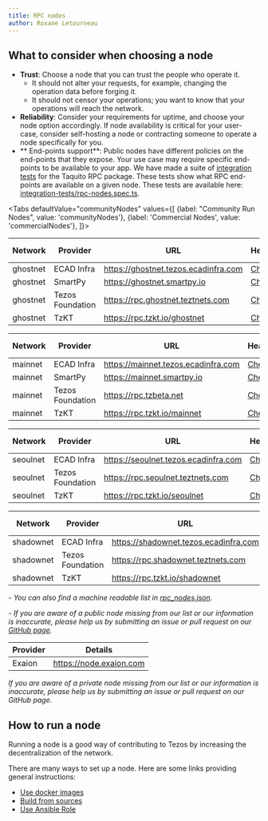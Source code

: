 ```yaml
---
title: RPC nodes
author: Roxane Letourneau
---
```


## What to consider when choosing a node

- **Trust**: Choose a node that you can trust the people who operate it.
    - It should not alter your requests, for example, changing the operation data before forging it.
    - It should not censor your operations; you want to know that your operations will reach the network.
- **Reliability**: Consider your requirements for uptime, and choose your node option accordingly. If node availability is critical for your user-case,  consider self-hosting a node or contracting someone to operate a node specifically for you.
- ** End-points support**: Public nodes have different policies on the end-points that they expose. Your use case may require specific end-points to be available to your app. We have made a suite of [integration tests](rpc_nodes_integration_test.md) for the Taquito RPC package. These tests show what RPC end-points are available on a given node. These tests are available here: [integration-tests/rpc-nodes.spec.ts](https://github.com/ecadlabs/taquito/blob/master/integration-tests/rpc-nodes.spec.ts).

<Tabs
defaultValue="communityNodes"
values={[
{label: "Community Run Nodes", value: 'communityNodes'},
{label: 'Commercial Nodes', value: 'commercialNodes'},
]}>
<TabItem value="communityNodes">

<div style={{ 
  overflowX: 'auto', 
  width: '100%',
  display: 'block'
}}>
<div style={{
  minWidth: '800px'
}}>

| Network       | Provider         | URL                                   | Header                                                                        | Last Block                                                                           | Timestamp                                                                           | Block Received                                                                      |
| ------------- | ---------------- | ------------------------------------- | ----------------------------------------------------------------------------- | ------------------------------------------------------------------------------------ | ----------------------------------------------------------------------------------- | ----------------------------------------------------------------------------------- |
| ghostnet     | ECAD Infra       | https://ghostnet.tezos.ecadinfra.com     | [Check](https://ghostnet.tezos.ecadinfra.com/chains/main/blocks/head/header) | <LastBlockLink network="ghostnet" rpcUrl="https://ghostnet.tezos.ecadinfra.com" /> | <Timestamp network="ghostnet" rpcUrl="https://ghostnet.tezos.ecadinfra.com" /> | <ReceivedTime network="ghostnet" rpcUrl="https://ghostnet.tezos.ecadinfra.com" /> |
| ghostnet     | SmartPy          | https://ghostnet.smartpy.io              | [Check](https://ghostnet.smartpy.io/chains/main/blocks/head/header) | <LastBlockLink network="ghostnet" rpcUrl="https://ghostnet.smartpy.io" /> | <Timestamp network="ghostnet" rpcUrl="https://ghostnet.smartpy.io" /> | <ReceivedTime network="ghostnet" rpcUrl="https://ghostnet.smartpy.io" /> |
| ghostnet     | Tezos Foundation | https://rpc.ghostnet.teztnets.com        | [Check](https://rpc.ghostnet.teztnets.com/chains/main/blocks/head/header) | <LastBlockLink network="ghostnet" rpcUrl="https://rpc.ghostnet.teztnets.com" /> | <Timestamp network="ghostnet" rpcUrl="https://rpc.ghostnet.teztnets.com" /> | <ReceivedTime network="ghostnet" rpcUrl="https://rpc.ghostnet.teztnets.com" /> |
| ghostnet     | TzKT             | https://rpc.tzkt.io/ghostnet             | [Check](https://rpc.tzkt.io/ghostnet/chains/main/blocks/head/header) | <LastBlockLink network="ghostnet" rpcUrl="https://rpc.tzkt.io/ghostnet" /> | <Timestamp network="ghostnet" rpcUrl="https://rpc.tzkt.io/ghostnet" /> | <ReceivedTime network="ghostnet" rpcUrl="https://rpc.tzkt.io/ghostnet" /> |

| Network       | Provider         | URL                                   | Header                                                                        | Last Block                                                                           | Timestamp                                                                           | Block Received                                                                      |
| ------------- | ---------------- | ------------------------------------- | ----------------------------------------------------------------------------- | ------------------------------------------------------------------------------------ | ----------------------------------------------------------------------------------- | ----------------------------------------------------------------------------------- |
| mainnet      | ECAD Infra       | https://mainnet.tezos.ecadinfra.com      | [Check](https://mainnet.tezos.ecadinfra.com/chains/main/blocks/head/header) | <LastBlockLink network="mainnet" rpcUrl="https://mainnet.tezos.ecadinfra.com" /> | <Timestamp network="mainnet" rpcUrl="https://mainnet.tezos.ecadinfra.com" /> | <ReceivedTime network="mainnet" rpcUrl="https://mainnet.tezos.ecadinfra.com" /> |
| mainnet      | SmartPy          | https://mainnet.smartpy.io               | [Check](https://mainnet.smartpy.io/chains/main/blocks/head/header) | <LastBlockLink network="mainnet" rpcUrl="https://mainnet.smartpy.io" /> | <Timestamp network="mainnet" rpcUrl="https://mainnet.smartpy.io" /> | <ReceivedTime network="mainnet" rpcUrl="https://mainnet.smartpy.io" /> |
| mainnet      | Tezos Foundation | https://rpc.tzbeta.net                   | [Check](https://rpc.tzbeta.net/chains/main/blocks/head/header) | <LastBlockLink network="mainnet" rpcUrl="https://rpc.tzbeta.net" /> | <Timestamp network="mainnet" rpcUrl="https://rpc.tzbeta.net" /> | <ReceivedTime network="mainnet" rpcUrl="https://rpc.tzbeta.net" /> |
| mainnet      | TzKT             | https://rpc.tzkt.io/mainnet              | [Check](https://rpc.tzkt.io/mainnet/chains/main/blocks/head/header) | <LastBlockLink network="mainnet" rpcUrl="https://rpc.tzkt.io/mainnet" /> | <Timestamp network="mainnet" rpcUrl="https://rpc.tzkt.io/mainnet" /> | <ReceivedTime network="mainnet" rpcUrl="https://rpc.tzkt.io/mainnet" /> |

| Network       | Provider         | URL                                   | Header                                                                        | Last Block                                                                           | Timestamp                                                                           | Block Received                                                                      |
| ------------- | ---------------- | ------------------------------------- | ----------------------------------------------------------------------------- | ------------------------------------------------------------------------------------ | ----------------------------------------------------------------------------------- | ----------------------------------------------------------------------------------- |
| seoulnet     | ECAD Infra       | https://seoulnet.tezos.ecadinfra.com     | [Check](https://seoulnet.tezos.ecadinfra.com/chains/main/blocks/head/header) | <LastBlockLink network="seoulnet" rpcUrl="https://seoulnet.tezos.ecadinfra.com" /> | <Timestamp network="seoulnet" rpcUrl="https://seoulnet.tezos.ecadinfra.com" /> | <ReceivedTime network="seoulnet" rpcUrl="https://seoulnet.tezos.ecadinfra.com" /> |
| seoulnet     | Tezos Foundation | https://rpc.seoulnet.teztnets.com        | [Check](https://rpc.seoulnet.teztnets.com/chains/main/blocks/head/header) | <LastBlockLink network="seoulnet" rpcUrl="https://rpc.seoulnet.teztnets.com" /> | <Timestamp network="seoulnet" rpcUrl="https://rpc.seoulnet.teztnets.com" /> | <ReceivedTime network="seoulnet" rpcUrl="https://rpc.seoulnet.teztnets.com" /> |
| seoulnet     | TzKT             | https://rpc.tzkt.io/seoulnet             | [Check](https://rpc.tzkt.io/seoulnet/chains/main/blocks/head/header) | <LastBlockLink network="seoulnet" rpcUrl="https://rpc.tzkt.io/seoulnet" /> | <Timestamp network="seoulnet" rpcUrl="https://rpc.tzkt.io/seoulnet" /> | <ReceivedTime network="seoulnet" rpcUrl="https://rpc.tzkt.io/seoulnet" /> |

| Network       | Provider         | URL                                   | Header                                                                        | Last Block                                                                           | Timestamp                                                                           | Block Received                                                                      |
| ------------- | ---------------- | ------------------------------------- | ----------------------------------------------------------------------------- | ------------------------------------------------------------------------------------ | ----------------------------------------------------------------------------------- | ----------------------------------------------------------------------------------- |
| shadownet    | ECAD Infra       | https://shadownet.tezos.ecadinfra.com    | [Check](https://shadownet.tezos.ecadinfra.com/chains/main/blocks/head/header) | <LastBlockLink network="shadownet" rpcUrl="https://shadownet.tezos.ecadinfra.com" /> | <Timestamp network="shadownet" rpcUrl="https://shadownet.tezos.ecadinfra.com" /> | <ReceivedTime network="shadownet" rpcUrl="https://shadownet.tezos.ecadinfra.com" /> |
| shadownet    | Tezos Foundation | https://rpc.shadownet.teztnets.com       | [Check](https://rpc.shadownet.teztnets.com/chains/main/blocks/head/header) | <LastBlockLink network="shadownet" rpcUrl="https://rpc.shadownet.teztnets.com" /> | <Timestamp network="shadownet" rpcUrl="https://rpc.shadownet.teztnets.com" /> | <ReceivedTime network="shadownet" rpcUrl="https://rpc.shadownet.teztnets.com" /> |
| shadownet    | TzKT             | https://rpc.tzkt.io/shadownet            | [Check](https://rpc.tzkt.io/shadownet/chains/main/blocks/head/header) | <LastBlockLink network="shadownet" rpcUrl="https://rpc.tzkt.io/shadownet" /> | <Timestamp network="shadownet" rpcUrl="https://rpc.tzkt.io/shadownet" /> | <ReceivedTime network="shadownet" rpcUrl="https://rpc.tzkt.io/shadownet" /> |

</div>
</div>

<!-- To easily update this table, update website/static/docs/rpc_nodes.json first and then run `node example/convert-rpc-json-to-md.ts`. This will log a table you can copy and paste to replace above. -->

*- You can also find a machine readable list in [rpc_nodes.json](https://taquito.io/docs/rpc_nodes.json).*

*- If you are aware of a public node missing from our list or our information is inaccurate, please help us by submitting an issue or pull request on our [GitHub page](https://github.com/ecadlabs/taquito).*

</TabItem>
  <TabItem value="commercialNodes">

| Provider         |  Details                                    |
|------------------|---------------------------------------------|
| Exaion           |  https://node.exaion.com                    |

*If you are aware of a private node missing from our list or our information is inaccurate, please help us by submitting an issue or pull request on our GitHub page.*

  </TabItem>
</Tabs>

## How to run a node

Running a node is a good way of contributing to Tezos by increasing the decentralization of the network.

There are many ways to set up a node. Here are some links providing general instructions:

- [Use docker images](https://tezos.gitlab.io/introduction/howtoget.html#docker-images)
- [Build from sources](https://tezos.gitlab.io/introduction/howtoget.html#docker-images)
- [Use Ansible Role](https://github.com/ecadlabs/ansible-role-tezos-node/blob/master/README.md)
